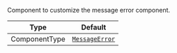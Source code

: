 Component to customize the message error component.

| Type          | Default                                                        |
| ------------- | -------------------------------------------------------------- |
| ComponentType | [`MessageError`](../../../ui-components/message/message-error) |
